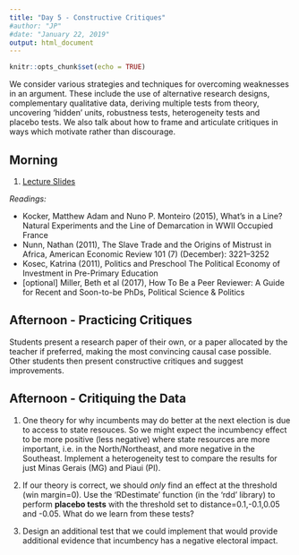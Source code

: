 ```yaml
---
title: "Day 5 - Constructive Critiques"
#author: "JP"
#date: "January 22, 2019"
output: html_document
---
```


```r
knitr::opts_chunk$set(echo = TRUE)
```

We consider various strategies and techniques for overcoming weaknesses in an argument. These include the use of alternative research designs, complementary qualitative data, deriving multiple tests from theory, uncovering ‘hidden’ units, robustness tests, heterogeneity tests and placebo tests. We also talk about how to frame and articulate critiques in ways which motivate rather than discourage.

## Morning

1. [Lecture Slides](https://jonnyphillips.github.io/Causal_Critiques_2020/Day 5/Slides_Day_5_2024_v1.pdf)

*Readings:* 

- Kocker, Matthew Adam and Nuno P. Monteiro (2015), What's in a Line? Natural Experiments and the Line of Demarcation in WWII Occupied France
- Nunn, Nathan (2011), The Slave Trade and the Origins of Mistrust in Africa, American Economic Review 101 (7) (December): 3221–3252
- Kosec, Katrina (2011), Politics and Preschool The Political Economy of Investment in Pre-Primary Education
- [optional] Miller, Beth et al (2017), How To Be a Peer Reviewer: A Guide for Recent and Soon-to-be PhDs, Political Science & Politics

## Afternoon - Practicing Critiques

Students present a research paper of their own, or a paper allocated by the teacher if preferred, making the most convincing causal case possible. Other students then present constructive critiques and suggest improvements. 

## Afternoon - Critiquing the Data

1. One theory for why incumbents may do better at the next election is due to access to state resouces. So we might expect the incumbency effect to be more positive (less negative) where state resources are more important, i.e. in the North/Northeast, and more negative in the Southeast. Implement a heterogeneity test to compare the results for just Minas Gerais (MG) and Piaui (PI).

2. If our theory is correct, we should *only* find an effect at the threshold (win margin=0). Use the 'RDestimate' function (in the 'rdd' library) to perform **placebo tests** with the threshold set to distance=0.1,-0.1,0.05 and -0.05. What do we learn from these tests?

3. Design an additional test that we could implement that would provide additional evidence that incumbency has a negative electoral impact.
